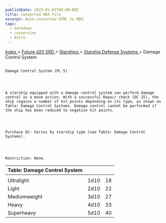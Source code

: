 ```yaml
---
publishDate: 2023-01-02T00:00:00Z
title: Converted MDX File
excerpt: Auto-converted HTML to MDX.
tags:
  - markdown
  - conversion
  - Astro
---
```







[
      Index
     ](-index)
     >
     [
      Future d20 SRD
     ](future-d20-srd-index)
     >
     [
      Starships
     ](future-d20-srd-starships-index)
     >
     [
      Starship Defense Systems
     ](future-d20-srd-starships-starship-defense-systems-index)
     > Damage Control System
    




## 
    Damage Control System (PL 5)
   



    A starship equipped with a damage control system can perform damage control as a move action. With a successful Repair check (DC 15), the ship regains a number of hit points depending on its type, as shown on Table: Damage Control Systems. Damage control cannot be performed if the ship has been reduced to negative hit points.
   



    Purchase DC: Varies by starship type (see Table: Damage Control Systems).
   



    Restriction: None.
   


| Table: Damage Control System |  |  |
| :------------------------------ | :--: | --: |
|  |  |  |
| Ultralight | 1d10 | 18 |
| Light | 2d10 | 22 |
| Mediumweight | 3d10 | 27 |
| Heavy | 4d10 | 33 |
| Superheavy | 5d10 | 40 |






